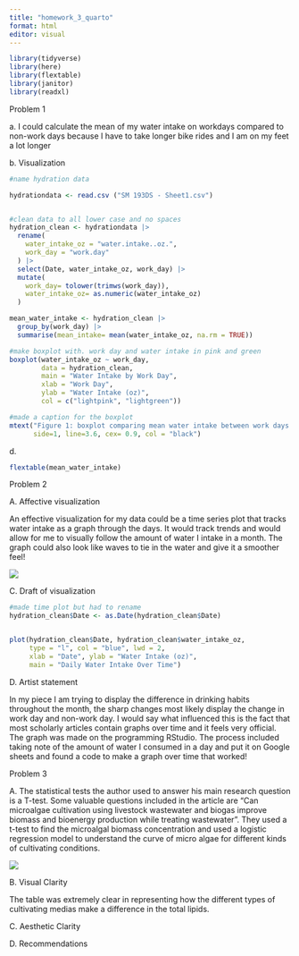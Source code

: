 ```yaml
---
title: "homework_3_quarto"
format: html
editor: visual
---
```


```r
library(tidyverse)
library(here)
library(flextable)
library(janitor)
library(readxl)
```

Problem 1

a\. I could calculate the mean of my water intake on workdays compared to non-work days because I have to take longer bike rides and I am on my feet a lot longer

b\. Visualization

```r
#name hydration data

hydrationdata <- read.csv ("SM 193DS - Sheet1.csv")


#clean data to all lower case and no spaces
hydration_clean <- hydrationdata |>
  rename(
    water_intake_oz = "water.intake..oz.",
    work_day = "work.day"
  ) |> 
  select(Date, water_intake_oz, work_day) |>
  mutate(
    work_day= tolower(trimws(work_day)),
    water_intake_oz= as.numeric(water_intake_oz)
  )

mean_water_intake <- hydration_clean |>
  group_by(work_day) |>
  summarise(mean_intake= mean(water_intake_oz, na.rm = TRUE))

#make boxplot with. work day and water intake in pink and green
boxplot(water_intake_oz ~ work_day, 
        data = hydration_clean,
        main = "Water Intake by Work Day",
        xlab = "Work Day",
        ylab = "Water Intake (oz)",
        col = c("lightpink", "lightgreen")) 

#made a caption for the boxplot
mtext("Figure 1: boxplot comparing mean water intake between work days and nonwork days ",
      side=1, line=3.6, cex= 0.9, col = "black")


```

d\.

```r
flextable(mean_water_intake)
```

Problem 2

A. Affective visualization

An effective visualization for my data could be a time series plot that tracks water intake as a graph through the days. It would track trends and would allow for me to visually follow the amount of water I intake in a month. The graph could also look like waves to tie in the water and give it a smoother feel!

![](images/waterintakegraph.jpg)

C. Draft of visualization

```r
#made time plot but had to rename 
hydration_clean$Date <- as.Date(hydration_clean$Date)


plot(hydration_clean$Date, hydration_clean$water_intake_oz,
     type = "l", col = "blue", lwd = 2,
     xlab = "Date", ylab = "Water Intake (oz)",
     main = "Daily Water Intake Over Time")

```

D. Artist statement

In my piece I am trying to display the difference in drinking habits throughout the month, the sharp changes most likely display the change in work day and non-work day. I would say what influenced this is the fact that most scholarly articles contain graphs over time and it feels very official. The graph was made on the programming RStudio. The process included taking note of the amount of water I consumed in a day and put it on Google sheets and found a code to make a graph over time that worked!

Problem 3

A. The statistical tests the author used to answer his main research question is a T-test. Some valuable questions included in the article are “Can microalgae cultivation using livestock wastewater and biogas improve biomass and bioenergy production while treating wastewater”. They used a t-test to find the microalgal biomass concentration and used a logistic regression model to understand the curve of micro algae for different kinds of cultivating conditions.

![](images/4:25_plot.jpg)

B. Visual Clarity

The table was extremely clear in representing how the different types of cultivating medias make a difference in the total lipids.

C. Aesthetic Clarity

D. Recommendations
